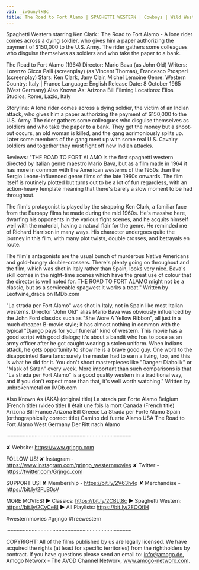 ```yaml
---
vid: _iw6unylkBc
title: The Road to Fort Alamo | SPAGHETTI WESTERN | Cowboys | Wild West | HD | English
---
```


Spaghetti Western starring Ken Clark : The Road to Fort Alamo - A lone rider comes across a dying soldier, who gives him a paper authorizing the payment of $150,000 to the U.S. Army. The rider gathers some colleagues who disguise themselves as soldiers and who take the paper to a bank.

The Road to Fort Alamo (1964)
Director: Mario Bava (as John Old)
Writers: Lorenzo Gicca Palli (screenplay) (as Vincent Thomas), Francesco Prosperi (screenplay) 
Stars: Ken Clark, Jany Clair, Michel Lemoine 
Genre: Western
Country: Italy | France
Language: English
Release Date: 8 October 1965 (West Germany) 
Also Known As: Arizona Bill 
Filming Locations: Elios Studios, Rome, Lazio, Italy

Storyline:
A lone rider comes across a dying soldier, the victim of an Indian attack, who gives him a paper authorizing the payment of $150,000 to the U.S. Army. The rider gathers some colleagues who disguise themselves as soldiers and who take the paper to a bank. They get the money but a shoot-out occurs, an old woman is killed, and the gang acrimoniously splits up. Later some members of the gang meet up with some real U.S. Cavalry soldiers and together they must fight off new Indian attacks.

Reviews:
"THE ROAD TO FORT ALAMO is the first spaghetti western directed by Italian genre maestro Mario Bava, but as a film made in 1964 it has more in common with the American westerns of the 1950s than the Sergio Leone-influenced genre films of the late 1960s onwards. The film itself is routinely plotted but turns out to be a lot of fun regardless, with an action-heavy template meaning that there's barely a slow moment to be had throughout.

The film's protagonist is played by the strapping Ken Clark, a familiar face from the Eurospy films he made during the mid 1960s. He's massive here, dwarfing his opponents in the various fight scenes, and he acquits himself well with the material, having a natural flair for the genre. He reminded me of Richard Harrison in many ways. His character undergoes quite the journey in this film, with many plot twists, double crosses, and betrayals en route.

The film's antagonists are the usual bunch of murderous Native Americans and gold-hungry double-crossers. There's plenty going on throughout and the film, which was shot in Italy rather than Spain, looks very nice. Bava's skill comes in the night-time scenes which have the great use of colour that the director is well noted for. THE ROAD TO FORT ALAMO might not be a classic, but as a serviceable spagwest it works a treat." Written by Leofwine_draca on IMDb.com 

"La strada per Fort Alamo" was shot in Italy, not in Spain like most Italian westerns. Director "John Old" alias Mario Bava was obviously influenced by the John Ford classics such as "She Wore A Yellow Ribbon", all just in a much cheaper B-movie style; it has almost nothing in common with the typical "Django pays for your funeral" kind of western. This movie has a good script with good dialogs; it's about a bandit who has to pose as an army officer after he got caught wearing a stolen uniform. When Indians attack, he gets opportunity to show he is a brave good guy. One word to the disappointed Bava fans: surely the master had to earn a living, too, and this is what he did for it. You don't shoot masterpieces like "Danger: Diabolik" or "Mask of Satan" every week. More important than such comparisons is that "La strada per Fort Alamo" is a good quality western in a traditional way, and if you don't expect more than that, it's well worth watching." Written by unbrokenmetal on IMDb.com 

Also Known As (AKA)
(original title) La strada per Forte Alamo
Belgium (French title) (video title) Il était une fois la mort
Canada (French title) Arizona Bill
France Arizona Bill
Greece La Strada per Forte Alamo
Spain (orthographically correct title) Camino del fuerte Alamo
USA The Road to Fort Alamo
West Germany Der Ritt nach Alamo

····················································································

✘ Website: https://www.grjngo.com

FOLLOW US!
✘ Instagram - https://www.instagram.com/grjngo_westernmovies
✘ Twitter - https://twitter.com/Grjngo_com

SUPPORT US!
✘ Membership - https://bit.ly/2V63h4q
✘ Merchandise - https://bit.ly/2FLB0sV

MORE MOVIES! 
► Classics: https://bit.ly/2CBLt8c 
► Spaghetti Western: https://bit.ly/2CyCe8I 
► All Playlists: https://bit.ly/2EOOfIH 

#westernmovies #grjngo #freewestern

····················································································

COPYRIGHT: All of the films published by us are legally licensed. We have acquired the rights (at least for specific territories) from the rightholders by contract. If you have questions please send an email to: info@amogo.de, Amogo Networx - The AVOD Channel Network, www.amogo-networx.com.
